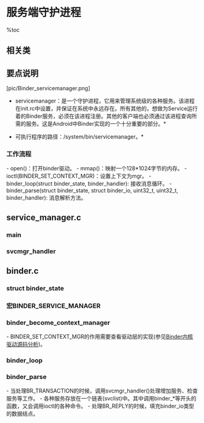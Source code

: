 = 服务端守护进程 =

%toc

== 相关类 ==
{{{class="brush:text"
frameworks/base/cmds/servicemanager/binder.h
frameworks/base/cmds/servicemanager/binder.c
frameworks/base/cmds/servicemanager/service_manager.c
}}}

== 要点说明 ==
[pic/Binder_servicemanager.png]

*servicemanager：是一个守护进程，它用来管理系统级的各种服务。该进程在init.rc中设置，并保证在系统中永远存在。所有其他的，想做为Service运行着的Binder服务，必须在该进程注册。其他的客户端也必须通过该进程查询所需的服务。这是Android中Binder实现的一个十分重要的部分。*

*可执行程序的路径：/system/bin/servicemanager。*

=== 工作流程 ===
- open()：打开binder驱动。
- mmap()：映射一个128*1024字节的内存。
- ioctl(BINDER_SET_CONTEXT_MGR)：设置上下文为mgr。
- binder_loop(struct binder_state, binder_handler): 接收消息循环。
- binder_parse(struct binder_state, struct binder_io, uint32_t, uint32_t, binder_handler): 消息解析方法。

== service_manager.c ==
=== main ===
{{{class="brush:c++"
int main(int argc, char **argv)
{
    struct binder_state *bs;
    void *svcmgr = BINDER_SERVICE_MANAGER;

    // 打开Binder
    bs = binder_open(128*1024);

    // 通知Binder自己是管理者
    if (binder_become_context_manager(bs)) {
        LOGE("cannot become context manager (%s)\n", strerror(errno));
        return -1;
    }

    svcmgr_handle = svcmgr;
    // 循环处理Client端的请求
    binder_loop(bs, svcmgr_handler);
    
    return 0;
}
}}}

=== svcmgr_handler ===
{{{class="brush:c++"
int svcmgr_handler(struct binder_state *bs,
                   struct binder_txn *txn,
                   struct binder_io *msg,
                   struct binder_io *reply)
{
    struct svcinfo *si;
    uint16_t *s;
    unsigned len;
    void *ptr;

    if (txn->target != svcmgr_handle)
        return -1;

    s = bio_get_string16(msg, &len);

    if ((len != (sizeof(svcmgr_id) / 2)) ||
        memcmp(svcmgr_id, s, sizeof(svcmgr_id))) {
        fprintf(stderr,"invalid id %s\n", str8(s));
        return -1;
    }

    switch(txn->code) {
    case SVC_MGR_GET_SERVICE:
    case SVC_MGR_CHECK_SERVICE:
        s = bio_get_string16(msg, &len);
        // 查找对应的service
        ptr = do_find_service(bs, s, len);
        if (!ptr)
            break;
        // 将相应的Binder引用写入reply
        bio_put_ref(reply, ptr);
        return 0;

    case SVC_MGR_ADD_SERVICE:
        s = bio_get_string16(msg, &len);
        ptr = bio_get_ref(msg);
        // 加入相应的service
        if (do_add_service(bs, s, len, ptr, txn->sender_euid))
            return -1;
        break;

    case SVC_MGR_LIST_SERVICES: {
        unsigned n = bio_get_uint32(msg);

        si = svclist;
        while ((n-- > 0) && si)
            si = si->next;
        if (si) {
            bio_put_string16(reply, si->name);
            return 0;
        }
        return -1;
    }
    default:
        LOGE("unknown code %d\n", txn->code);
        return -1;
    }

    bio_put_uint32(reply, 0);
    return 0;
}
}}}

== binder.c ==
=== struct binder_state ===
{{{class="brush:c++"
struct binder_state
{
    int fd;                 // 文件描述符
    void *mapped;           // /dev/binder映射的进程空间地址
    unsigned mapsize;       // 内存映射的空间大小
};
}}}

=== 宏BINDER_SERVICE_MANAGER ===
{{{class="brush:c++"
// ServiceManager作为Server的角色时，使用0作为远程接口句柄
#define BINDER_SERVICE_MANAGER ((void*) 0)
}}}

=== binder_become_context_manager ===
- BINDER_SET_CONTEXT_MGR的作用需要查看驱动层的实现(参见[[Binder内核驱动源码分析]])。

{{{class="brush:c++"
int binder_become_context_manager(struct binder_state *bs)
{
    return ioctl(bs->fd, BINDER_SET_CONTEXT_MGR, 0);
}
}}}

=== binder_loop ===
{{{class="brush:c++"
// 消息处理循环
void binder_loop(struct binder_state *bs, binder_handler func)
{
    int res;
    struct binder_write_read bwr;
    unsigned readbuf[32];

    bwr.write_size = 0;
    bwr.write_consumed = 0;
    bwr.write_buffer = 0;
    
    readbuf[0] = BC_ENTER_LOOPER;
    binder_write(bs, readbuf, sizeof(unsigned));

    for (;;) {
        bwr.read_size = sizeof(readbuf);
        bwr.read_consumed = 0;
        bwr.read_buffer = (unsigned) readbuf;

        // 通过ioctl控制读取
        res = ioctl(bs->fd, BINDER_WRITE_READ, &bwr);

        if (res < 0) {
            LOGE("binder_loop: ioctl failed (%s)\n", strerror(errno));
            break;
        }

        // 消息解析
        res = binder_parse(bs, 0, readbuf, bwr.read_consumed, func);
        if (res == 0) {
            LOGE("binder_loop: unexpected reply?!\n");
            break;
        }
        if (res < 0) {
            LOGE("binder_loop: io error %d %s\n", res, strerror(errno));
            break;
        }
    }
}
}}}

=== binder_parse ===
- 当处理BR_TRANSACTION的时候，调用svcmgr_handler()处理增加服务、检查服务等工作。
- 各种服务存放在一个链表(svclist)中。其中调用binder_*等开头的函数，又会调用ioctl的各种命令。
- 处理BR_REPLY的时候，填充binder_io类型的数据结点。

{{{class="brush:c++"
int binder_parse(struct binder_state *bs, struct binder_io *bio,
                 uint32_t *ptr, uint32_t size, binder_handler func) 
{
    int r = 1;
    uint32_t *end = ptr + (size / 4);

    while (ptr < end) {
        uint32_t cmd = *ptr++;
#if TRACE
        fprintf(stderr,"%s:\n", cmd_name(cmd));
#endif
        switch(cmd) {
        case BR_NOOP:
            break;
        case BR_TRANSACTION_COMPLETE:
            break;
        case BR_INCREFS:
        case BR_ACQUIRE:
        case BR_RELEASE:
        case BR_DECREFS:
#if TRACE
            fprintf(stderr,"  %08x %08x\n", ptr[0], ptr[1]);
#endif
            ptr += 2;
            break;
        case BR_TRANSACTION: {
            struct binder_txn *txn = (void *) ptr;
            if ((end - ptr) * sizeof(uint32_t) < sizeof(struct binder_txn)) {
                LOGE("parse: txn too small!\n");
                return -1;
            }
            binder_dump_txn(txn);
            if (func) {
                unsigned rdata[256/4];
                struct binder_io msg;
                struct binder_io reply;
                int res;

                bio_init(&reply, rdata, sizeof(rdata), 4);
                bio_init_from_txn(&msg, txn);
                
                // 调用Binder处理对应code的方法，如addService、getService等
                res = func(bs, txn, &msg, &reply);
                binder_send_reply(bs, &reply, txn->data, res);
            }
            ptr += sizeof(*txn) / sizeof(uint32_t);
            break;
        }
        case BR_REPLY: {
            struct binder_txn *txn = (void*) ptr;
            if ((end - ptr) * sizeof(uint32_t) < sizeof(struct binder_txn)) {
                LOGE("parse: reply too small!\n");
                return -1;
            }
            binder_dump_txn(txn);
            if (bio) {
                bio_init_from_txn(bio, txn);
                bio = 0;
            } else {
                    /* todo FREE BUFFER */
            }
            ptr += (sizeof(*txn) / sizeof(uint32_t));
            r = 0;
            break;
        }
        case BR_DEAD_BINDER: {
            struct binder_death *death = (void*) *ptr++;
            death->func(bs, death->ptr);
            break;
        }
        case BR_FAILED_REPLY:
            r = -1;
            break;
        case BR_DEAD_REPLY:
            r = -1;
            break;
        default:
            LOGE("parse: OOPS %d\n", cmd);
            return -1;
        }
    }

    return r;
}
}}}


